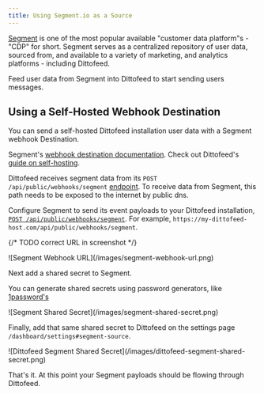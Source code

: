 ```yaml
---
title: Using Segment.io as a Source
---
```


[Segment](https://segment.com/) is one of the most popular available "customer data platform"s - "CDP" for short. Segment serves as a centralized repository of user data, sourced from, and available to a variety of marketing, and analytics platforms - including Dittofeed.

Feed user data from Segment into Dittofeed to start sending users messages.

## Using a Self-Hosted Webhook Destination

You can send a self-hosted Dittofeed installation user data with a Segment webhook Destination.

<Info>Segment's [webhook destination documentation](https://segment.com/docs/connections/destinations/catalog/webhooks/).</Info>
<Tip>Check out Dittofeed's [guide on self-hosting](/deployment/self-hosted).</Tip>

Dittofeed receives segment data from its `POST /api/public/webhooks/segment` [endpoint](/api-reference/endpoints/webhooks/segment). To receive data from Segment, this path needs to be exposed to the internet by public dns.

Configure Segment to send its event payloads to your Dittofeed installation, [`POST /api/public/webhooks/segment`](/api-reference/endpoints/webhooks/segment). For example, `https://my-dittofeed-host.com/api/public/webhooks/segment`.

{/* TODO correct URL in screenshot */}
<Frame>
![Segment Webhook URL](/images/segment-webhook-url.png)
</Frame>

Next add a shared secret to Segment.

<Tip> You can generate shared secrets using password generators, like [1password's](https://1password.com/password-generator/)</Tip>

<Frame>
![Segment Shared Secret](/images/segment-shared-secret.png)
</Frame>

Finally, add that same shared secret to Dittofeed on the settings page `/dashboard/settings#segment-source`.

<Frame>
![Dittofeed Segment Shared Secret](/images/dittofeed-segment-shared-secret.png)
</Frame>

That's it. At this point your Segment payloads should be flowing through Dittofeed.
